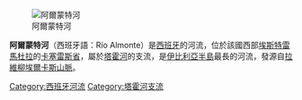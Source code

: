 [[Image:A-66._Puente_sobre_el_río_Almonte.JPG|阿爾蒙特河]]

'''阿爾蒙特河'''（西班牙語：Río Almonte）是[[西班牙|西班牙]]的河流，位於該國西部[[埃斯特雷馬杜拉|埃斯特雷馬杜拉]]的[[卡塞雷斯省|卡塞雷斯省]]，屬於[[塔霍河|塔霍河]]的支流，是[[伊比利亞半島|伊比利亞半島]]最長的河流，發源自[[拉維柳埃爾卡斯山脈|拉維柳埃爾卡斯山脈]]。

{{coord|39.6842|N|6.45996|W|source:kolossus-dewiki|display=title}}

{{Spain-geo-stub}}
[[Category:西班牙河流|Category:西班牙河流]]
[[Category:塔霍河支流|Category:塔霍河支流]]